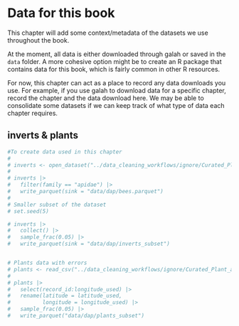 # Data for this book

This chapter will add some context/metadata of the datasets we use throughout the book.

At the moment, all data is either downloaded through galah or saved in the `data` folder. A more cohesive option might be to create an R package that contains data for this book, which is fairly common in other R resources.

For now, this chapter can act as a place to record any data downloads you use. For example, if you use galah to download data for a specific chapter, record the chapter and the data download here. We may be able to consolidate some datasets if we can keep track of what type of data each chapter requires.

## inverts & plants

<!-- Code from Fonti of how to make data subsets from the Plant/Inverts Bushfire dataset --> 

```r
#To create data used in this chapter
#
# inverts <- open_dataset("../data_cleaning_workflows/ignore/Curated_Plant_and_Invertebrate_Data_for_Bushfire_Modelling/invertebrate.data.csv", format = "csv")
# 
# inverts |> 
#   filter(family == "apidae") |> 
#   write_parquet(sink = "data/dap/bees.parquet")
#
# Smaller subset of the dataset
# set.seed(5)

# inverts |>
#   collect() |> 
#   sample_frac(0.05) |>
#   write_parquet(sink = "data/dap/inverts_subset")


# Plants data with errors
# plants <- read_csv("../data_cleaning_workflows/ignore/Curated_Plant_and_Invertebrate_Data_for_Bushfire_Modelling/vascularplant.data.csv")
# 
# plants |>
#   select(record_id:longitude_used) |>
#   rename(latitude = latitude_used,
#          longitude = longitude_used) |>
#   sample_frac(0.05) |>
#   write_parquet("data/dap/plants_subset")
```

